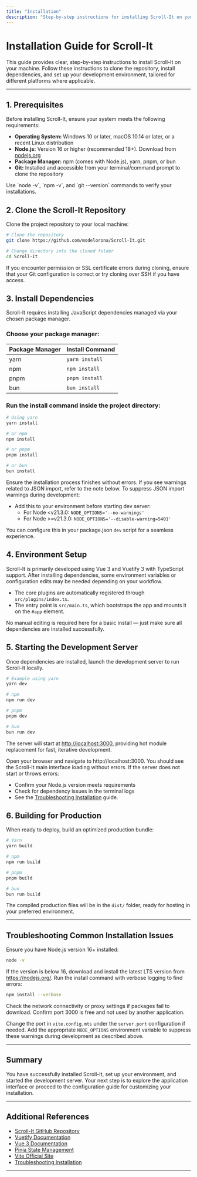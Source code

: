 ```yaml
---
title: "Installation"
description: "Step-by-step instructions for installing Scroll-It on your machine. Covers cloning the repository, installing dependencies, and setting up your environment, with notes for different platforms."
---
```


# Installation Guide for Scroll-It

This guide provides clear, step-by-step instructions to install Scroll-It on your machine. Follow these instructions to clone the repository, install dependencies, and set up your development environment, tailored for different platforms where applicable.

---

## 1. Prerequisites
Before installing Scroll-It, ensure your system meets the following requirements:

- **Operating System:** Windows 10 or later, macOS 10.14 or later, or a recent Linux distribution
- **Node.js:** Version 16 or higher (recommended 18+). Download from [nodejs.org](https://nodejs.org/)
- **Package Manager:** npm (comes with Node.js), yarn, pnpm, or bun
- **Git:** Installed and accessible from your terminal/command prompt to clone the repository

<Tip>
Use `node -v`, `npm -v`, and `git --version` commands to verify your installations.
</Tip>

## 2. Clone the Scroll-It Repository
Clone the project repository to your local machine:

```bash
# Clone the repository
git clone https://github.com/modelorona/Scroll-It.git

# Change directory into the cloned folder
cd Scroll-It
```

<Tip>
If you encounter permission or SSL certificate errors during cloning, ensure that your Git configuration is correct or try cloning over SSH if you have access.
</Tip>

## 3. Install Dependencies
Scroll-It requires installing JavaScript dependencies managed via your chosen package manager.

### Choose your package manager:

| Package Manager | Install Command       |
|-----------------|----------------------|
| yarn            | `yarn install`       |
| npm             | `npm install`        |
| pnpm            | `pnpm install`       |
| bun             | `bun install`        |

### Run the install command inside the project directory:

```bash
# Using yarn
yarn install

# or npm
npm install

# or pnpm
pnpm install

# or bun
bun install
```

<Check>
Ensure the installation process finishes without errors. If you see warnings related to JSON import, refer to the note below.
</Check>

<Note>
To suppress JSON import warnings during development:

- Add this to your environment before starting dev server: 
  - For Node \<v21.3.0: `NODE_OPTIONS='--no-warnings'`
  - For Node >=v21.3.0: `NODE_OPTIONS='--disable-warning=5401'`

You can configure this in your package.json `dev` script for a seamless experience.
</Note>

## 4. Environment Setup
Scroll-It is primarily developed using Vue 3 and Vuetify 3 with TypeScript support. After installing dependencies, some environment variables or configuration edits may be needed depending on your workflow.

- The core plugins are automatically registered through `src/plugins/index.ts`.
- The entry point is `src/main.ts`, which bootstraps the app and mounts it on the `#app` element.

<Tip>
No manual editing is required here for a basic install — just make sure all dependencies are installed successfully.
</Tip>

## 5. Starting the Development Server
Once dependencies are installed, launch the development server to run Scroll-It locally.

```bash
# Example using yarn
yarn dev

# npm
npm run dev

# pnpm
pnpm dev

# bun
bun run dev
```

The server will start at [http://localhost:3000](http://localhost:3000), providing hot module replacement for fast, iterative development.

<Check>
Open your browser and navigate to http://localhost:3000. You should see the Scroll-It main interface loading without errors.
</Check>

<Warning>
If the server does not start or throws errors:

- Confirm your Node.js version meets requirements
- Check for dependency issues in the terminal logs
- See the <a href="/getting-started/setup-prerequisites-installation/troubleshooting-install">Troubleshooting Installation</a> guide.
</Warning>

## 6. Building for Production
When ready to deploy, build an optimized production bundle:

```bash
# Yarn
yarn build

# npm
npm run build

# pnpm
pnpm build

# bun
bun run build
```

The compiled production files will be in the `dist/` folder, ready for hosting in your preferred environment.

---

## Troubleshooting Common Installation Issues

<AccordionGroup title="Common Installation Issues">
<Accordion title="Node.js version mismatch">
Ensure you have Node.js version 16+ installed:

```bash
node -v
```

If the version is below 16, download and install the latest LTS version from https://nodejs.org/.
</Accordion>
<Accordion title="Dependency installation errors">
Run the install command with verbose logging to find errors:

```bash
npm install --verbose
```

Check the network connectivity or proxy settings if packages fail to download.
</Accordion>
<Accordion title="Development server fails to start">
Confirm port 3000 is free and not used by another application.

Change the port in `vite.config.mts` under the `server.port` configuration if needed.
</Accordion>
<Accordion title="JSON import warnings on startup">
Add the appropriate `NODE_OPTIONS` environment variable to suppress these warnings during development as described above.
</Accordion>
</AccordionGroup>

---

## Summary
You have successfully installed Scroll-It, set up your environment, and started the development server. Your next step is to explore the application interface or proceed to the configuration guide for customizing your installation.

---

## Additional References
- [Scroll-It GitHub Repository](https://github.com/modelorona/Scroll-It)
- [Vuetify Documentation](https://vuetifyjs.com/)
- [Vue 3 Documentation](https://v3.vuejs.org/)
- [Pinia State Management](https://pinia.vuejs.org/)
- [Vite Official Site](https://vitejs.dev/)
- [Troubleshooting Installation](./troubleshooting-install.md)

---